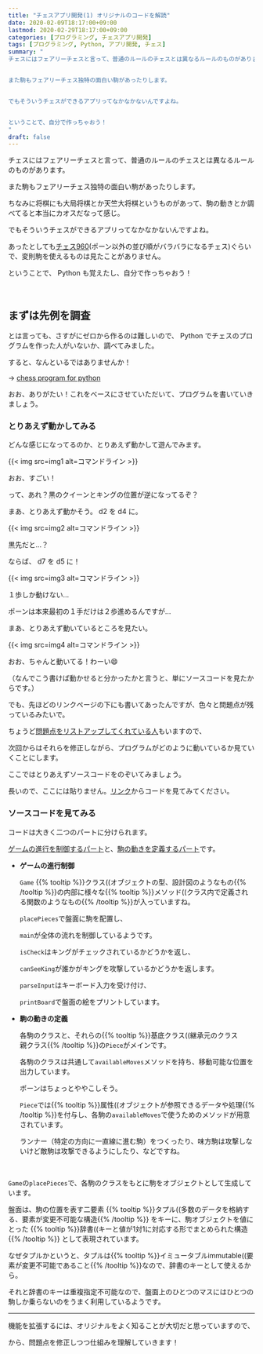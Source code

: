 ```yaml
---
title: "チェスアプリ開発(1) オリジナルのコードを解読"
date: 2020-02-09T18:17:00+09:00
lastmod: 2020-02-29T18:17:00+09:00
categories: [プログラミング, チェスアプリ開発]
tags: [プログラミング, Python, アプリ開発, チェス]
summary: "
チェスにはフェアリーチェスと言って、普通のルールのチェスとは異なるルールのものがあります。


また駒もフェアリーチェス独特の面白い駒があったりします。


でもそういうチェスができるアプリってなかなかないんですよね。


ということで、自分で作っちゃおう！ 
"
draft: false
---
```


チェスにはフェアリーチェスと言って、普通のルールのチェスとは異なるルールのものがあります。

また駒もフェアリーチェス独特の面白い駒があったりします。

ちなみに将棋にも大局将棋とか天竺大将棋というものがあって、駒の動きとか調べてると本当にカオスだなって感じ。 

でもそういうチェスができるアプリってなかなかないんですよね。

あったとしても[チェス960](https://ja.wikipedia.org/wiki/%E3%83%81%E3%82%A7%E3%82%B9960)(ポーン以外の並び順がバラバラになるチェス)ぐらいで、変則駒を使えるものは見たことがありません。

ということで、 Python も覚えたし、自分で作っちゃおう！ 

<br/>

## まずは先例を調査

とは言っても、さすがにゼロから作るのは難しいので、 Python でチェスのプログラムを作った人がいないか、調べてみました。

すると、なんといるではありませんか！ 

→ [chess program for python][prog]

[prog]: https://gist.github.com/rsheldiii/2993225

おお、ありがたい！これをベースにさせていただいて、プログラムを書いていきましょう。 

### とりあえず動かしてみる

どんな感じになってるのか、とりあえず動かして遊んでみます。

{{< img src=img1 alt=コマンドライン >}}

おお、すごい！

って、あれ？黒のクイーンとキングの位置が逆になってるぞ？

まあ、とりあえず動かそう。 d2 を d4 に。

{{< img src=img2 alt=コマンドライン >}}

黒先だと…？

ならば、 d7 を d5 に！

{{< img src=img3 alt=コマンドライン >}}

１歩しか動けない…

ポーンは本来最初の１手だけは２歩進めるんですが…

まあ、とりあえず動いているところを見たい。

{{< img src=img4 alt=コマンドライン >}}

おお、ちゃんと動いてる！わーい😄

（なんでこう書けば動かせると分かったかと言うと、単にソースコードを見たからです。）

でも、先ほどのリンクページの下にも書いてあったんですが、色々と問題点が残っているみたいで。

ちょうど[問題点をリストアップしてくれている人](https://gist.github.com/rsheldiii/2993225#gistcomment-2778846)もいますので、

次回からはそれらを修正しながら、プログラムがどのように動いているか見ていくことにします。

ここではとりあえずソースコードをのぞいてみましょう。

長いので、ここには貼りません。[リンク][prog]からコードを見てみてください。

### ソースコードを見てみる

コードは大きく二つのパートに分けられます。

[ゲームの進行を制御するパート](https://gist.github.com/rsheldiii/2993225#file-chess-py-L14)と、[駒の動きを定義するパート](https://gist.github.com/rsheldiii/2993225#file-chess-py-L132)です。

- **ゲームの進行制御**

    `Game`
    {{% tooltip %}}クラス((オブジェクトの型、設計図のようなもの{{% /tooltip %}}の内部に様々な{{% tooltip %}}メソッド((クラス内で定義される関数のようなもの{{% /tooltip %}}が入っていますね。

    `placePieces`で盤面に駒を配置し、

    `main`が全体の流れを制御しているようです。

    `isCheck`はキングがチェックされているかどうかを返し、

    `canSeeKing`が誰かがキングを攻撃しているかどうかを返します。

    `parseInput`はキーボード入力を受け付け、

    `printBoard`で盤面の絵をプリントしています。

- **駒の動きの定義**

    各駒のクラスと、それらの{{% tooltip %}}基底クラス((継承元のクラス<br/>親クラス{{% /tooltip %}}の`Piece`がメインです。

    各駒のクラスは共通して`availableMoves`メソッドを持ち、移動可能な位置を出力しています。

    ポーンはちょっとややこしそう。

    `Piece`では{{% tooltip %}}属性((オブジェクトが参照できるデータや処理{{% /tooltip %}}を付与し、各駒の`availableMoves`で使うためのメソッドが用意されています。

    ランナー（特定の方向に一直線に進む駒）をつくったり、味方駒は攻撃しないけど敵駒は攻撃できるようにしたり、などですね。

<br/>

`Game`の`placePieces`で、各駒のクラスをもとに駒をオブジェクトとして生成しています。

盤面は、駒の位置を表す二要素
{{% tooltip %}}タプル((多数のデータを格納する、要素が変更不可能な構造{{% /tooltip %}}
をキーに、駒オブジェクトを値にとった
{{% tooltip %}}辞書((キーと値が1対1に対応する形でまとめられた構造{{% /tooltip %}}
として表現されています。

なぜタプルかというと、タプルは{{% tooltip %}}イミュータブルimmutable((要素が変更不可能であること{{% /tooltip %}}なので、辞書のキーとして使えるから。

それと辞書のキーは重複指定不可能なので、盤面上のひとつのマスにはひとつの駒しか乗らないのをうまく利用しているようです。

---

機能を拡張するには、オリジナルをよく知ることが大切だと思っていますので、

<pstlk label="次回" to="chess-app-devel-2" />から、問題点を修正しつつ仕組みを理解していきます！
